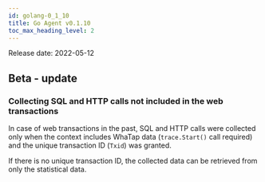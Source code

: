 ```yaml
---
id: golang-0_1_10
title: Go Agent v0.1.10
toc_max_heading_level: 2
---
```



Release date: 2022-05-12

## Beta - update

### Collecting SQL and HTTP calls not included in the web transactions

In case of web transactions in the past, SQL and HTTP calls were collected only when the context includes WhaTap data (`trace.Start()` call required) and the unique transaction ID (`Txid`) was granted. 

If there is no unique transaction ID, the collected data can be retrieved from only the statistical data.
